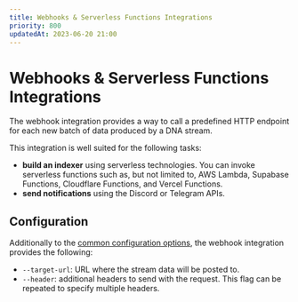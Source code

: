 ```yaml
---
title: Webhooks & Serverless Functions Integrations
priority: 800
updatedAt: 2023-06-20 21:00
---
```


# Webhooks & Serverless Functions Integrations

The webhook integration provides a way to call a predefined HTTP endpoint for
each new batch of data produced by a DNA stream.

This integration is well suited for the following tasks:

 - **build an indexer** using serverless technologies. You can invoke serverless
   functions such as, but not limited to, AWS Lambda, Supabase Functions,
   Cloudflare Functions, and Vercel Functions.
 - **send notifications** using the Discord or Telegram APIs.


## Configuration

Additionally to the [common configuration
options](/docs/integrations/configuration), the webhook integration provides
the following:

 - `--target-url`: URL where the stream data will be posted to.
 - `--header`: additional headers to send with the request. This flag can be
  repeated to specify multiple headers.

